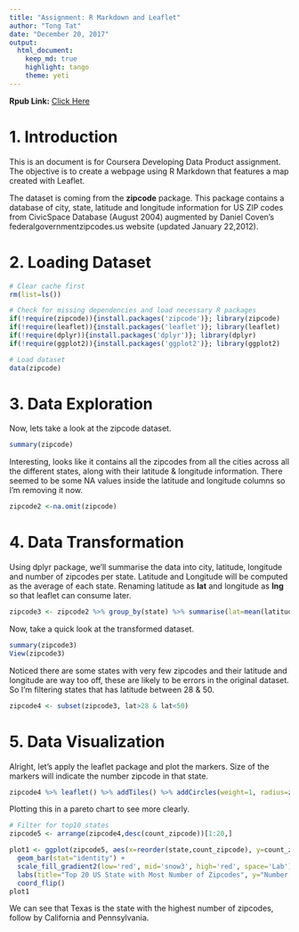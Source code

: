 ---
title: "Assignment: R Markdown and Leaflet"
author: "Tong Tat"
date: "December 20, 2017"
output: 
  html_document:
    keep_md: true
    highlight: tango
    theme: yeti
---

**Rpub Link:** [Click Here](http://rpubs.com/chuatt/343300)


# 1. Introduction

This is an document is for Coursera Developing Data Product assignment. The objective is to create a webpage using R Markdown that features a map created with Leaflet.

The dataset is coming from the **zipcode** package. This package contains a database of city, state, latitude and longitude information for US ZIP codes from CivicSpace Database (August 2004) augmented by Daniel Coven's
federalgovernmentzipcodes.us website (updated January 22,2012).


# 2. Loading Dataset

```{r, warning=FALSE, echo=TRUE, cache=FALSE, message=FALSE}
# Clear cache first
rm(list=ls())

# Check for missing dependencies and load necessary R packages
if(!require(zipcode)){install.packages('zipcode')}; library(zipcode)
if(!require(leaflet)){install.packages('leaflet')}; library(leaflet)
if(!require(dplyr)){install.packages('dplyr')}; library(dplyr)
if(!require(ggplot2)){install.packages('ggplot2')}; library(ggplot2)

# Load dataset
data(zipcode)
```


# 3. Data Exploration

Now, lets take a look at the zipcode dataset.
```{r, warning=FALSE, echo=TRUE, cache=FALSE, message=FALSE}
summary(zipcode)
```

Interesting, looks like it contains all the zipcodes from all the cities across all the different states, along with their latitude & longitude information. There seemed to be some NA values inside the latitude and longitude columns so I'm removing it now.

```{r, warning=FALSE, echo=TRUE, cache=FALSE, message=FALSE}
zipcode2 <-na.omit(zipcode)
```

# 4. Data Transformation

Using dplyr package, we'll summarise the data into city, latitude, longitude and number of zipcodes per state.
Latitude and Longitude will be computed as the average of each state. Renaming latitude as **lat** and longitude as **lng** so that leaflet can consume later.

```{r, warning=FALSE, echo=TRUE, cache=FALSE, message=FALSE}
zipcode3 <- zipcode2 %>% group_by(state) %>% summarise(lat=mean(latitude), lng=mean(longitude), count_zipcode=n())
```

Now, take a quick look at the transformed dataset.

```{r, warning=FALSE, echo=TRUE, cache=FALSE, message=FALSE}
summary(zipcode3)
View(zipcode3)
```


Noticed there are some states with very few zipcodes and their latitude and longitude are way too off, these are likely to be errors in the original dataset. So I'm filtering states that has latitude between 28 & 50.

```{r, warning=FALSE, echo=TRUE, cache=FALSE, message=FALSE}
zipcode4 <- subset(zipcode3, lat>28 & lat<50)
```


# 5. Data Visualization

Alright, let's apply the leaflet package and plot the markers. Size of the markers will indicate the number zipcode in that state.

```{r, warning=FALSE, echo=TRUE, cache=FALSE, message=FALSE}
zipcode4 %>% leaflet() %>% addTiles() %>% addCircles(weight=1, radius=zipcode4$count_zipcode*150)
```


Plotting this in a pareto chart to see more clearly.

```{r, warning=FALSE, echo=TRUE, cache=FALSE, message=FALSE}
# Filter for top10 states
zipcode5 <- arrange(zipcode4,desc(count_zipcode))[1:20,]

plot1 <- ggplot(zipcode5, aes(x=reorder(state,count_zipcode), y=count_zipcode, fill=count_zipcode)) + 
  geom_bar(stat="identity") + 
  scale_fill_gradient2(low='red', mid='snow3', high='red', space='Lab') +
  labs(title="Top 20 US State with Most Number of Zipcodes", y="Number of Zipcodes", x="State") +
  coord_flip()
plot1
```


We can see that Texas is the state with the highest number of zipcodes, follow by California and Pennsylvania.